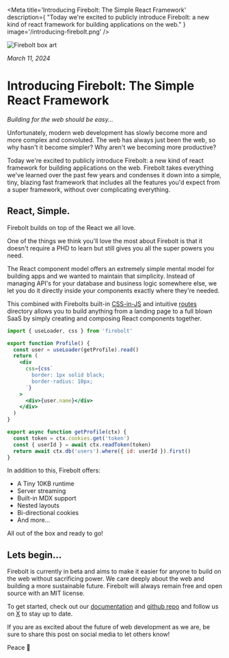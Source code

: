 <Meta
  title='Introducing Firebolt: The Simple React Framework'
  description={
    "Today we're excited to publicly introduce Firebolt: a new kind of react framework for building applications on the web."
  }
  image='/introducing-firebolt.png'
/>

![Firebolt box art](/introducing-firebolt.png)

_March 11, 2024_

# Introducing Firebolt: The Simple React Framework

_Building for the web should be easy..._

Unfortunately, modern web development has slowly become more and more complex and convoluted. The web has always just been the web, so why hasn't it become simpler? Why aren't we becoming more productive?

Today we're excited to publicly introduce Firebolt: a new kind of react framework for building applications on the web.
Firebolt takes everything we've learned over the past few years and condenses it down into a simple, tiny, blazing fast framework that includes all the features you'd expect from a super framework, without over complicating everything.

## React, Simple.

Firebolt builds on top of the React we all love.

One of the things we think you'll love the most about Firebolt is that it doesn't require a PHD to learn but still gives you all the super powers you need.

The React component model offers an extremely simple mental model for building apps and we wanted to maintain that simplicity.
Instead of managing API's for your database and business logic somewhere else, we let you do it directly inside your components exactly where they're needed.

This combined with Firebolts built-in [CSS-in-JS](/docs/styles) and intuitive [routes](/docs/routes) directory allows you to build anything from a landing page to a full blown SaaS by simply creating and composing React components together.

```jsx title='components/Profile.js' lineNumbers
import { useLoader, css } from 'firebolt'

export function Profile() {
  const user = useLoader(getProfile).read()
  return (
    <div
      css={css`
        border: 1px solid black;
        border-radius: 10px;
      `}
    >
      <div>{user.name}</div>
    </div>
  )
}

export async function getProfile(ctx) {
  const token = ctx.cookies.get('token')
  const { userId } = await ctx.readToken(token)
  return await ctx.db('users').where({ id: userId }).first()
}
```

In addition to this, Firebolt offers:

- A Tiny 10KB runtime
- Server streaming
- Built-in MDX support
- Nested layouts
- Bi-directional cookies
- And more...

All out of the box and ready to go!

## Lets begin...

Firebolt is currently in beta and aims to make it easier for anyone to build on the web without sacrificing power.
We care deeply about the web and building a more sustainable future. Firebolt will always remain free and open source with an MIT license.

To get started, check out our [documentation](/docs) and [github repo](https://github.com/firebolt-dev/firebolt) and follow us on [X](https://x.com/firebolt_dev) to stay up to date.

If you are as excited about the future of web development as we are, be sure to share this post on social media to let others know!

Peace 🖖
